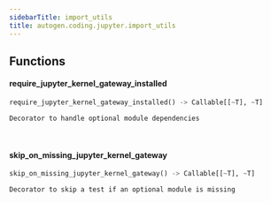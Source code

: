 ```yaml
---
sidebarTitle: import_utils
title: autogen.coding.jupyter.import_utils
---
```


## Functions

<code class="doc-symbol doc-symbol-heading doc-symbol-function"></code>
#### require_jupyter_kernel_gateway_installed
<a href="#autogen.coding.jupyter.import_utils..require_jupyter_kernel_gateway_installed" class="headerlink" title="Permanent link"></a>

```python
require_jupyter_kernel_gateway_installed() -> Callable[[~T], ~T]
```

    Decorator to handle optional module dependencies

<br />

<code class="doc-symbol doc-symbol-heading doc-symbol-function"></code>
#### skip_on_missing_jupyter_kernel_gateway
<a href="#autogen.coding.jupyter.import_utils..skip_on_missing_jupyter_kernel_gateway" class="headerlink" title="Permanent link"></a>

```python
skip_on_missing_jupyter_kernel_gateway() -> Callable[[~T], ~T]
```

    Decorator to skip a test if an optional module is missing

<br />